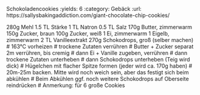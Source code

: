 Schokoladencookies
:yields: 6
:category: Gebäck
:url: https://sallysbakingaddiction.com/giant-chocolate-chip-cookies/

280g Mehl
1.5 TL Stärke
1 TL Natron
0.5 TL Salz
170g Butter, zimmerwarm
150g Zucker, braun
100g Zucker, weiß
1 Ei, zimmerwarm
1 Eigelb, zimmerwarm
2 TL Vanilleextrakt
270g Schokodrops, groß (selber machen)
# 163°C vorheizen
# trockene Zutaten verrühren
# Butter + Zucker separat 2m verrühren, bis cremig
# dann Ei + Vanille zugeben, verrühren
# dann trockene Zutaten unterheben
# dann Schokodrops unterheben (Teig wird dick)
# Hügelchen mit flacher Spitze formen  (jeder wird ca. 170g haben)
# 20m-25m backen. Mitte wird noch weich sein, aber das festigt sich beim abkühlen
# Beim Abkühlen ggf. noch weitere Schokodrops auf Oberseite reindrücken
# Anmerkung: für 6 große Cookies

